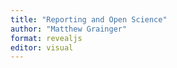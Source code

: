 ```yaml
---
title: "Reporting and Open Science"
author: "Matthew Grainger"
format: revealjs
editor: visual
---
```


## 
